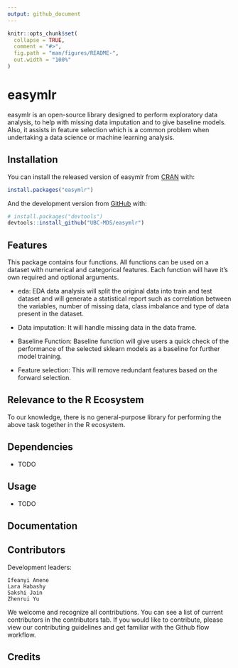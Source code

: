 ```yaml
---
output: github_document
---
```


<!-- README.md is generated from README.Rmd. Please edit that file -->

```r
knitr::opts_chunk$set(
  collapse = TRUE,
  comment = "#>",
  fig.path = "man/figures/README-",
  out.width = "100%"
)
```

# easymlr

<!-- badges: start -->
<!-- badges: end -->

easymlr is an open-source library designed to perform exploratory data analysis, to help with missing data imputation and to give baseline models. Also, it assists in feature selection which is a common problem when undertaking a data science or machine learning analysis.

## Installation

You can install the released version of easymlr from [CRAN](https://CRAN.R-project.org) with:

``` r
install.packages("easymlr")
```

And the development version from [GitHub](https://github.com/) with:

``` r
# install.packages("devtools")
devtools::install_github("UBC-MDS/easymlr")
```
## Features

This package contains four functions. All functions can be used on a dataset with numerical and categorical features. Each function will have it's own required and optional arguments.

- eda: EDA data analysis will split the original data into train and test dataset and will generate a statistical report such as correlation between the variables, number of missing data, class imbalance and type of data present in the dataset.

- Data imputation: It will handle missing data in the data frame.

- Baseline Function: Baseline function will give users a quick check of the performance of the selected sklearn models as a baseline for further model training.

- Feature selection: This will remove redundant features based on the forward selection.

## Relevance to the R Ecosystem
To our knowledge, there is no general-purpose library for performing the above task together in the R ecosystem.

## Dependencies

-   TODO

## Usage

-   TODO

## Documentation

## Contributors

Development leaders:

    Ifeanyi Anene
    Lara Habashy
    Sakshi Jain
    Zhenrui Yu

We welcome and recognize all contributions. You can see a list of current contributors in the contributors tab. If you would like to contribute, please view our contributing guidelines and get familiar with the Github flow workflow.

## Credits

